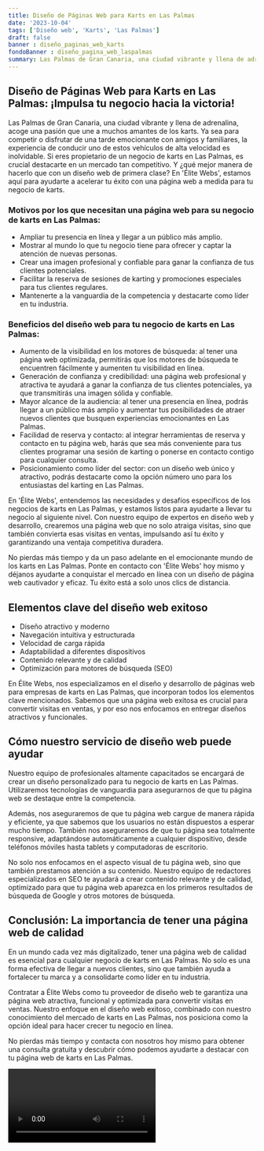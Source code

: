 ```yaml
---
title: Diseño de Páginas Web para Karts en Las Palmas
date: '2023-10-04'
tags: ['Diseño web', 'Karts', 'Las Palmas']
draft: false
banner : diseño_paginas_web_karts
fondoBanner : diseño_pagina_web_laspalmas
summary: Las Palmas de Gran Canaria, una ciudad vibrante y llena de adrenalina, acoge una pasión que une a muchos amantes de los karts. Ya sea para competir o disfrutar de una tarde emocionante con amigos y familiares, la experiencia de conducir uno de estos vehículos de alta velocidad es inolvidable. Si eres propietario de un negocio de karts en Las Palmas, es crucial destacarte en un mercado tan competitivo. Y ¿qué mejor manera de hacerlo que con un diseño web de primera clase? En 'Élite Webs', estamos aquí para ayudarte a acelerar tu éxito con una página web a medida para tu negocio de karts.
---
```


## Diseño de Páginas Web para Karts en Las Palmas: ¡Impulsa tu negocio hacia la victoria!

Las Palmas de Gran Canaria, una ciudad vibrante y llena de adrenalina, acoge una pasión que une a muchos amantes de los karts. Ya sea para competir o disfrutar de una tarde emocionante con amigos y familiares, la experiencia de conducir uno de estos vehículos de alta velocidad es inolvidable. Si eres propietario de un negocio de karts en Las Palmas, es crucial destacarte en un mercado tan competitivo. Y ¿qué mejor manera de hacerlo que con un diseño web de primera clase? En 'Élite Webs', estamos aquí para ayudarte a acelerar tu éxito con una página web a medida para tu negocio de karts.

### Motivos por los que necesitan una página web para su negocio de karts en Las Palmas:

- Ampliar tu presencia en línea y llegar a un público más amplio.
- Mostrar al mundo lo que tu negocio tiene para ofrecer y captar la atención de nuevas personas.
- Crear una imagen profesional y confiable para ganar la confianza de tus clientes potenciales.
- Facilitar la reserva de sesiones de karting y promociones especiales para tus clientes regulares.
- Mantenerte a la vanguardia de la competencia y destacarte como líder en tu industria.

### Beneficios del diseño web para tu negocio de karts en Las Palmas:

- Aumento de la visibilidad en los motores de búsqueda: al tener una página web optimizada, permitirás que los motores de búsqueda te encuentren fácilmente y aumenten tu visibilidad en línea.
- Generación de confianza y credibilidad: una página web profesional y atractiva te ayudará a ganar la confianza de tus clientes potenciales, ya que transmitirás una imagen sólida y confiable.
- Mayor alcance de la audiencia: al tener una presencia en línea, podrás llegar a un público más amplio y aumentar tus posibilidades de atraer nuevos clientes que busquen experiencias emocionantes en Las Palmas.
- Facilidad de reserva y contacto: al integrar herramientas de reserva y contacto en tu página web, harás que sea más conveniente para tus clientes programar una sesión de karting o ponerse en contacto contigo para cualquier consulta.
- Posicionamiento como líder del sector: con un diseño web único y atractivo, podrás destacarte como la opción número uno para los entusiastas del karting en Las Palmas.

En 'Élite Webs', entendemos las necesidades y desafíos específicos de los negocios de karts en Las Palmas, y estamos listos para ayudarte a llevar tu negocio al siguiente nivel. Con nuestro equipo de expertos en diseño web y desarrollo, crearemos una página web que no solo atraiga visitas, sino que también convierta esas visitas en ventas, impulsando así tu éxito y garantizando una ventaja competitiva duradera.

No pierdas más tiempo y da un paso adelante en el emocionante mundo de los karts en Las Palmas. Ponte en contacto con 'Élite Webs' hoy mismo y déjanos ayudarte a conquistar el mercado en línea con un diseño de página web cautivador y eficaz. Tu éxito está a solo unos clics de distancia.

<GifSeo />

<Cta />

## Elementos clave del diseño web exitoso

- Diseño atractivo y moderno
- Navegación intuitiva y estructurada
- Velocidad de carga rápida
- Adaptabilidad a diferentes dispositivos
- Contenido relevante y de calidad
- Optimización para motores de búsqueda (SEO)

En Élite Webs, nos especializamos en el diseño y desarrollo de páginas web para empresas de karts en Las Palmas, que incorporan todos los elementos clave mencionados. Sabemos que una página web exitosa es crucial para convertir visitas en ventas, y por eso nos enfocamos en entregar diseños atractivos y funcionales.

## Cómo nuestro servicio de diseño web puede ayudar

Nuestro equipo de profesionales altamente capacitados se encargará de crear un diseño personalizado para tu negocio de karts en Las Palmas. Utilizaremos tecnologías de vanguardia para asegurarnos de que tu página web se destaque entre la competencia.

Además, nos aseguraremos de que tu página web cargue de manera rápida y eficiente, ya que sabemos que los usuarios no están dispuestos a esperar mucho tiempo. También nos aseguraremos de que tu página sea totalmente responsive, adaptándose automáticamente a cualquier dispositivo, desde teléfonos móviles hasta tablets y computadoras de escritorio.

No solo nos enfocamos en el aspecto visual de tu página web, sino que también prestamos atención a su contenido. Nuestro equipo de redactores especializados en SEO te ayudará a crear contenido relevante y de calidad, optimizado para que tu página web aparezca en los primeros resultados de búsqueda de Google y otros motores de búsqueda.

## Conclusión: La importancia de tener una página web de calidad

En un mundo cada vez más digitalizado, tener una página web de calidad es esencial para cualquier negocio de karts en Las Palmas. No solo es una forma efectiva de llegar a nuevos clientes, sino que también ayuda a fortalecer tu marca y a consolidarte como líder en tu industria.

Contratar a Élite Webs como tu proveedor de diseño web te garantiza una página web atractiva, funcional y optimizada para convertir visitas en ventas. Nuestro enfoque en el diseño web exitoso, combinado con nuestro conocimiento del mercado de karts en Las Palmas, nos posiciona como la opción ideal para hacer crecer tu negocio en línea.

No pierdas más tiempo y contacta con nosotros hoy mismo para obtener una consulta gratuita y descubrir cómo podemos ayudarte a destacar con tu página web de karts en Las Palmas.

<Video />

<CtaBot job='Karts' city='Las Palmas'/>

<Gmaps query='Las Palmas+españa+maps' />